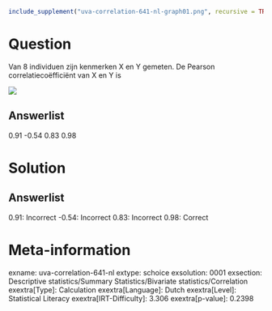 ```r
include_supplement("uva-correlation-641-nl-graph01.png", recursive = TRUE)
```

Question
========

Van 8 individuen zijn kenmerken X en Y gemeten. De Pearson
correlatiecoëfficiënt van X en Y is

![](uva-correlation-641-nl-graph01.png)

Answerlist
----------

0.91
-0.54
0.83
0.98

Solution
========

Answerlist
----------

0.91: Incorrect
-0.54: Incorrect
0.83: Incorrect
0.98: Correct

Meta-information
================
exname: uva-correlation-641-nl
extype: schoice
exsolution: 0001
exsection: Descriptive statistics/Summary Statistics/Bivariate statistics/Correlation
exextra[Type]: Calculation
exextra[Language]: Dutch
exextra[Level]: Statistical Literacy
exextra[IRT-Difficulty]: 3.306
exextra[p-value]: 0.2398
